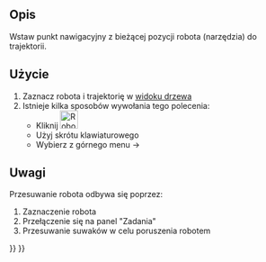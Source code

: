 <languages/>

{{Docnav/pl
|[[Robot_SetDefaultValues/pl|Ustaw domyślny parametr prędkości]]
|[[Robot_InsertWaypointPre/pl|Wstaw wcześniej wybrany punkt nawigacyjny]]
|[[Robot_Workbench/pl|środowisko pracy Robot]]
|IconL=Robot_SetDefaultValues.svg
|IconR=Robot_InsertWaypointPre.svg
|IconC=Workbench_Robot.svg
}}

{{GuiCommand/pl
|Name=Robot InsertWaypoint
|Name/pl=Robot: Wstaw punkt nawigacyjny
|MenuLocation=Robot → Wstaw do tajektorii
|Workbenches=[[Robot_Workbench/pl|Robot]]
|Shortcut={{KEY|A}}
|SeeAlso=
}}

<span id="Description"></span>
==Opis==

Wstaw punkt nawigacyjny z bieżącej pozycji robota (narzędzia) do trajektorii.

<span id="Usage"></span>
==Użycie==

# Zaznacz robota i trajektorię w [[Tree_view/pl|widoku drzewa]]
# Istnieje kilka sposobów wywołania tego polecenia:
#* Kliknij [[Image:Robot_InsertWaypoint.svg|32px]]
#* Użyj skrótu klawiaturowego {{KEY|A}}
#* Wybierz z górnego menu {{KEY|Robot}} → {{KEY|[[Image:Robot_InsertWaypoint.svg|32px]] Wstaw do trajektorii}}

<span id="Notes"></span>
==Uwagi==

Przesuwanie robota odbywa się poprzez:
# Zaznaczenie robota
# Przełączenie się na panel "Zadania"
# Przesuwanie suwaków w celu poruszenia robotem


{{Docnav/pl
|[[Robot_SetDefaultValues/pl|Ustaw domyślny parametr prędkości]]
|[[Robot_InsertWaypointPre/pl|Wstaw wcześniej wybrany punkt nawigacyjny]]
|[[Robot_Workbench/pl|środowisko pracy Robot]]
|IconL=Robot_SetDefaultValues.svg
|IconR=Robot_InsertWaypointPre.svg
|IconC=Workbench_Robot.svg
}}

{{Robot_Tools_navi{{#translation:}}}}
{{Userdocnavi{{#translation:}}}}